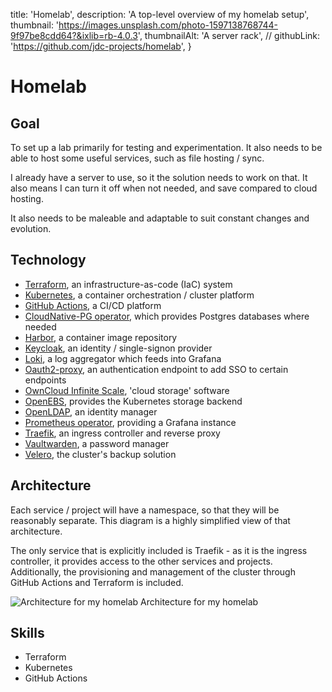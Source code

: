   title: 'Homelab',
  description: 'A top-level overview of my homelab setup',
  thumbnail: 'https://images.unsplash.com/photo-1597138768744-9f97be8cdd64?&ixlib=rb-4.0.3',
  thumbnailAlt: 'A server rack',
  // githubLink: 'https://github.com/jdc-projects/homelab',
}


# Homelab

## Goal

To set up a lab primarily for testing and experimentation.
It also needs to be able to host some useful services, such as file hosting / sync.

I already have a server to use, so it the solution needs to work on that.
It also means I can turn it off when not needed, and save compared to cloud hosting.

It also needs to be maleable and adaptable to suit constant changes and evolution.

## Technology

- [Terraform](https://www.terraform.io/), an infrastructure-as-code (IaC) system
- [Kubernetes](https://kubernetes.io/), a container orchestration / cluster platform
- [GitHub Actions](https://github.com/features/actions), a CI/CD platform
- [CloudNative-PG operator](https://cloudnative-pg.io/), which provides Postgres databases where needed
- [Harbor](https://goharbor.io/), a container image repository
- [Keycloak](https://www.keycloak.org/), an identity / single-signon provider
- [Loki](https://grafana.com/oss/loki/), a log aggregator which feeds into Grafana
- [Oauth2-proxy](https://oauth2-proxy.github.io/oauth2-proxy/), an authentication endpoint to add SSO to certain endpoints
- [OwnCloud Infinite Scale](https://owncloud.com/infinite-scale), 'cloud storage' software
- [OpenEBS](https://openebs.io/), provides the Kubernetes storage backend
- [OpenLDAP](https://www.openldap.org/), an identity manager
- [Prometheus operator](https://prometheus-operator.dev/), providing a Grafana instance
- [Traefik](https://traefik.io/traefik/), an ingress controller and reverse proxy
- [Vaultwarden](https://www.vaultwarden.net/), a password manager
- [Velero](https://velero.io/), the cluster's backup solution

## Architecture

Each service / project will have a namespace, so that they will be reasonably separate.
This diagram is a highly simplified view of that architecture.

The only service that is explicitly included is Traefik - as it is the ingress controller, it provides access to the other services and projects.
Additionally, the provisioning and management of the cluster through GitHub Actions and Terraform is included.

<Stack align='center' gap='xs' mt={20} >
  <Image src={ArchitectureDiagram} alt='Architecture for my homelab' w='80%' />
  <Text c='dimmed' >Architecture for my homelab</Text>
</Stack>

## Skills

- Terraform
- Kubernetes
- GitHub Actions
